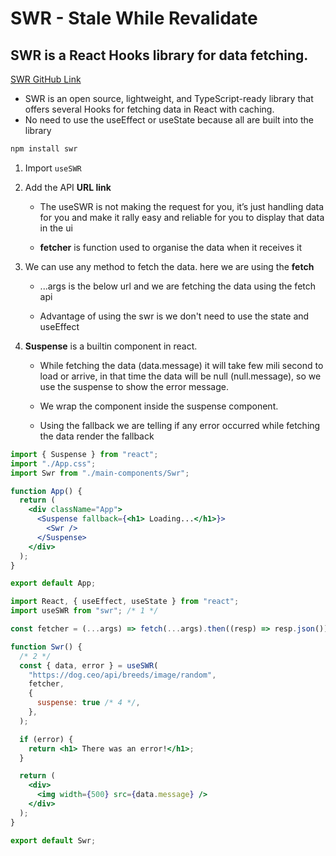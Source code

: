 # SWR - Stale While Revalidate

## SWR is a React Hooks library for data fetching.

[SWR GitHub Link](https://github.com/vercel/swr)

- SWR is an open source, lightweight, and TypeScript-ready library that offers several Hooks for fetching data in React with caching.
- No need to use the useEffect or useState because all are built into the library

```zsh
npm install swr
```

1. Import `useSWR`
2. Add the API **URL link**

   - The useSWR is not making the request for you, it’s just handling data for you and make it rally easy and reliable for you to display that data in the ui

   - **fetcher** is function used to organise the data when it receives it

3. We can use any method to fetch the data. here we are using the **fetch**

   - ...args is the below url and we are fetching the data using the fetch api

   - Advantage of using the swr is we don't need to use the state and useEffect

4. **Suspense** is a builtin component in react.

   - While fetching the data (data.message) it will take few mili second to load or arrive, in that time the data will be null (null.message), so we use the suspense to show the error message.

   - We wrap the component inside the suspense component.

   - Using the fallback we are telling if any error occurred while fetching the data render the fallback

```jsx filename="App.jsx" {1,3,8,9} showLineNumbers
import { Suspense } from "react";
import "./App.css";
import Swr from "./main-components/Swr";

function App() {
  return (
    <div className="App">
      <Suspense fallback={<h1> Loading...</h1>}>
        <Swr />
      </Suspense>
    </div>
  );
}

export default App;
```

```jsx filename="Swr.jsx" {2,4,8,12} showLineNumbers
import React, { useEffect, useState } from "react";
import useSWR from "swr"; /* 1 */

const fetcher = (...args) => fetch(...args).then((resp) => resp.json()); /* 3 */

function Swr() {
  /* 2 */
  const { data, error } = useSWR(
    "https://dog.ceo/api/breeds/image/random",
    fetcher,
    {
      suspense: true /* 4 */,
    },
  );

  if (error) {
    return <h1> There was an error!</h1>;
  }

  return (
    <div>
      <img width={500} src={data.message} />
    </div>
  );
}

export default Swr;
```
